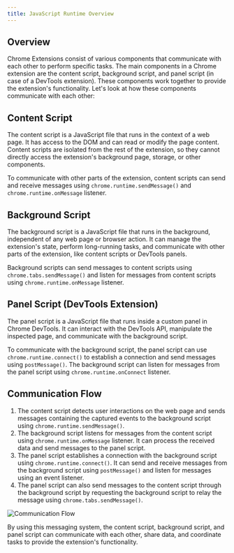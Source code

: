```yaml
---
title: JavaScript Runtime Overview
---
```


## Overview
Chrome Extensions consist of various components that communicate with each other to perform specific tasks. The main components in a Chrome extension are the content script, background script, and panel script (in case of a DevTools extension). These components work together to provide the extension's functionality. Let's look at how these components communicate with each other:

## Content Script
The content script is a JavaScript file that runs in the context of a web page. It has access to the DOM and can read or modify the page content. Content scripts are isolated from the rest of the extension, so they cannot directly access the extension's background page, storage, or other components.

To communicate with other parts of the extension, content scripts can send and receive messages using `chrome.runtime.sendMessage()` and `chrome.runtime.onMessage` listener.

## Background Script
The background script is a JavaScript file that runs in the background, independent of any web page or browser action. It can manage the extension's state, perform long-running tasks, and communicate with other parts of the extension, like content scripts or DevTools panels.

Background scripts can send messages to content scripts using `chrome.tabs.sendMessage()` and listen for messages from content scripts using `chrome.runtime.onMessage` listener.


## Panel Script (DevTools Extension)
The panel script is a JavaScript file that runs inside a custom panel in Chrome DevTools. It can interact with the DevTools API, manipulate the inspected page, and communicate with the background script.

To communicate with the background script, the panel script can use `chrome.runtime.connect()` to establish a connection and send messages using `postMessage()`. The background script can listen for messages from the panel script using `chrome.runtime.onConnect` listener.

## Communication Flow

1. The content script detects user interactions on the web page and sends messages containing the captured events to the background script using `chrome.runtime.sendMessage()`.
2. The background script listens for messages from the content script using `chrome.runtime.onMessage` listener. It can process the received data and send messages to the panel script.
3. The panel script establishes a connection with the background script using `chrome.runtime.connect()`. It can send and receive messages from the background script using `postMessage()` and listen for messages using an event listener.
4. The panel script can also send messages to the content script through the background script by requesting the background script to relay the message using `chrome.tabs.sendMessage()`.

![Communication Flow](./images/logic.png)

By using this messaging system, the content script, background script, and panel script can communicate with each other, share data, and coordinate tasks to provide the extension's functionality.
